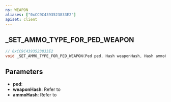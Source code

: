 ```yaml
---
ns: WEAPON
aliases: ["0xCC9C4393523833E2"]
apiset: client
---
```

## _SET_AMMO_TYPE_FOR_PED_WEAPON

```c
// 0xCC9C4393523833E2
void _SET_AMMO_TYPE_FOR_PED_WEAPON(Ped ped, Hash weaponHash, Hash ammoHash);
```


## Parameters
* **ped**:
* **weaponHash**: Refer to <EmbeddedEnum type="eWeaponHash" />
* **ammoHash**: Refer to <EmbeddedEnum type="eAmmoType" />
